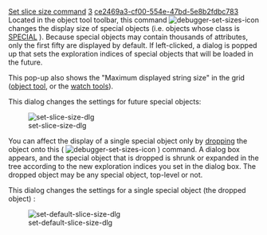 [[Property:title|Set slice size command]]
[[Property:weight|3]]
[[Property:uuid|ce2469a3-cf00-554e-47bd-5e8b2fdbc783]]
Located in the object tool toolbar, this command  [[Image:debugger-set-sizes-icon]]  changes the display size of special objects (i.e. objects whose class is [[ref:/libraries/base/reference/special_chart|SPECIAL]] ). Because special objects may contain thousands of attributes, only the first fifty are displayed by default. If left-clicked, a dialog is popped up that sets the exploration indices of special objects that will be loaded in the future.

This pop-up also shows the "Maximum displayed string size" in the grid ([[Object tool|object tool]], or the [[Expression evaluation|watch tools]]). 

This dialog changes the settings for future special objects:


[[Image:set-slice-size-dlg]]  


You can affect the display of a single special object only by [[Pick-and-drop mechanism|dropping]] the object onto this ( [[Image:debugger-set-sizes-icon]] ) command. A dialog box appears, and the special object that is dropped is shrunk or expanded in the tree according to the new exploration indices you set in the dialog box. The dropped object may be any special object, top-level or not. 

This dialog changes the settings for a single special object (the dropped object) : 


[[Image:set-default-slice-size-dlg]]  



